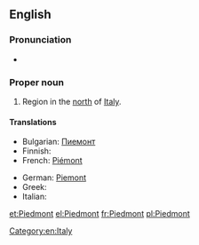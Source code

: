 {{also|piedmont}}
==English==

===Pronunciation===
{{rfap|UK|UK}}
*{{audio|En-us-Piedmont.ogg|Audio (US)}}

===Proper noun===
{{wikipedia}}
{{en-proper noun}}

# Region in the [[north]] of [[Italy]].

====Translations====
{{trans-top|region}}
* Bulgarian: [[Пиемонт]]
* Finnish: {{t-|fi|Piemonte}}
* French: [[Piémont]] {{m}}
{{trans-mid}}
* German: [[Piemont]]
* Greek: {{t|el|Πεδεμόντιο|n|tr=Pedemóntio|sc=Grek}}
* Italian: {{t+|it|Piemonte|m}}
{{trans-bottom}}

[[Category:en:Italy]]

[[et:Piedmont]]
[[el:Piedmont]]
[[fr:Piedmont]]
[[pl:Piedmont]]